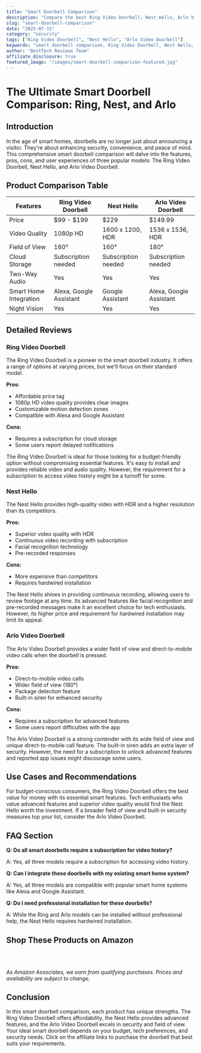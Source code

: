 ```yaml
---
title: "Smart Doorbell Comparison"
description: "Compare the best Ring Video Doorbell, Nest Hello, Arlo Video Doorbell and more. Find the perfect security with our detailed reviews and recommendations."
slug: "smart-doorbell-comparison"
date: "2025-07-15"
category: "security"
tags: ["Ring Video Doorbell", "Nest Hello", "Arlo Video Doorbell"]
keywords: "smart doorbell comparison, Ring Video Doorbell, Nest Hello, Arlo Video Doorbell"
author: "BestTech Reviews Team"
affiliate_disclosure: true
featured_image: "/images/smart-doorbell-comparison-featured.jpg"
---
```


# The Ultimate Smart Doorbell Comparison: Ring, Nest, and Arlo

## Introduction

In the age of smart homes, doorbells are no longer just about announcing a visitor. They're about enhancing security, convenience, and peace of mind. This comprehensive smart doorbell comparison will delve into the features, pros, cons, and user experiences of three popular models: The <ProductLink productName="Ring Video Doorbell">Ring Video Doorbell</ProductLink>, Nest Hello, and Arlo Video Doorbell. 

## Product Comparison Table

|Features | <ProductLink productName="Ring Video Doorbell">Ring Video Doorbell</ProductLink> | Nest Hello | Arlo Video Doorbell |
|---|---|---|---|
|Price | $99 - $199 | $229 | $149.99 |
|Video Quality | 1080p HD | 1600 x 1200, HDR | 1536 x 1536, HDR |
|Field of View | 160° | 160° | 180° |
|Cloud Storage | Subscription needed | Subscription needed | Subscription needed |
|Two-Way Audio | Yes | Yes | Yes |
|Smart Home Integration | Alexa, Google Assistant | Google Assistant | Alexa, Google Assistant |
|Night Vision | Yes | Yes | Yes |

## Detailed Reviews

### <ProductLink productName="Ring Video Doorbell">Ring Video Doorbell</ProductLink>

The <ProductLink productName="Ring Video Doorbell">Ring Video Doorbell</ProductLink> is a pioneer in the smart doorbell industry. It offers a range of options at varying prices, but we'll focus on their standard model. 

**Pros:**

- Affordable price tag
- 1080p HD video quality provides clear images 
- Customizable motion detection zones
- Compatible with Alexa and Google Assistant

**Cons:**

- Requires a subscription for cloud storage
- Some users report delayed notifications

The Ring Video Doorbell is ideal for those looking for a budget-friendly option without compromising essential features. It's easy to install and provides reliable video and audio quality. However, the requirement for a subscription to access video history might be a turnoff for some.

### <ProductLink productName="Nest Hello">Nest Hello</ProductLink>

The Nest Hello provides high-quality video with HDR and a higher resolution than its competitors. 

**Pros:**

- Superior video quality with HDR
- Continuous video recording with subscription
- Facial recognition technology
- Pre-recorded responses

**Cons:**

- More expensive than competitors
- Requires hardwired installation

The Nest Hello shines in providing continuous recording, allowing users to review footage at any time. Its advanced features like facial recognition and pre-recorded messages make it an excellent choice for tech enthusiasts. However, its higher price and requirement for hardwired installation may limit its appeal.

### <ProductLink productName="Arlo Video Doorbell">Arlo Video Doorbell</ProductLink>

The <ProductLink productName="Arlo Video Doorbell">Arlo Video Doorbell</ProductLink> provides a wider field of view and direct-to-mobile video calls when the doorbell is pressed.

**Pros:**

- Direct-to-mobile video calls
- Wider field of view (180°)
- Package detection feature
- Built-in siren for enhanced security

**Cons:**

- Requires a subscription for advanced features
- Some users report difficulties with the app

The <ProductLink productName="Arlo Video Doorbell">Arlo Video Doorbell</ProductLink> is a strong contender with its wide field of view and unique direct-to-mobile call feature. The built-in siren adds an extra layer of security. However, the need for a subscription to unlock advanced features and reported app issues might discourage some users.

## Use Cases and Recommendations

For budget-conscious consumers, the <ProductLink productName="Ring Video Doorbell">Ring Video Doorbell</ProductLink> offers the best value for money with its essential smart features. Tech enthusiasts who value advanced features and superior video quality would find the <ProductLink productName="Nest Hello">Nest Hello</ProductLink> worth the investment. If a broader field of view and built-in security measures top your list, consider the Arlo Video Doorbell.

## FAQ Section

**Q: Do all smart doorbells require a subscription for video history?**

A: Yes, all three models require a subscription for accessing video history.

**Q: Can I integrate these doorbells with my existing smart home system?**

A: Yes, all three models are compatible with popular smart home systems like Alexa and Google Assistant.

**Q: Do I need professional installation for these doorbells?**

A: While the Ring and Arlo models can be installed without professional help, the Nest Hello requires hardwired installation.


## Shop These Products on Amazon

<div style="display: flex; gap: 1rem; flex-wrap: wrap; margin: 2rem 0;">
  <AmazonButton productName="Ring Video Doorbell" />
  <AmazonButton productName="Nest Hello" />
  <AmazonButton productName="Arlo Video Doorbell" />
</div>

*As Amazon Associates, we earn from qualifying purchases. Prices and availability are subject to change.*

## Conclusion

In this smart doorbell comparison, each product has unique strengths. The <ProductLink productName="Ring Video Doorbell">Ring Video Doorbell</ProductLink> offers affordability, the Nest Hello provides advanced features, and the Arlo Video Doorbell excels in security and field of view. Your ideal smart doorbell depends on your budget, tech preferences, and security needs. Click on the affiliate links to purchase the doorbell that best suits your requirements.